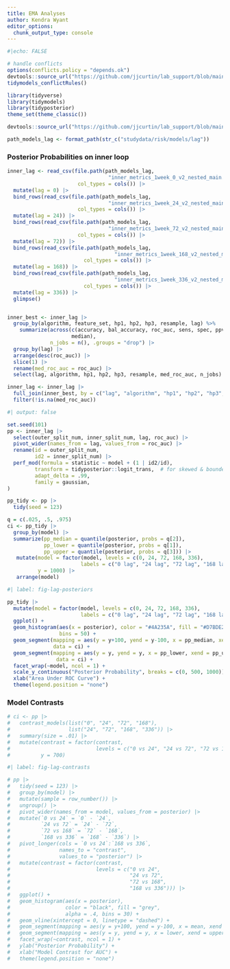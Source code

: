 ```yaml
---
title: EMA Analyses
author: Kendra Wyant
editor_options: 
  chunk_output_type: console
---
```


```r
#|echo: FALSE

# handle conflicts
options(conflicts.policy = "depends.ok")
devtools::source_url("https://github.com/jjcurtin/lab_support/blob/main/fun_ml.R?raw=true")
tidymodels_conflictRules()

library(tidyverse)
library(tidymodels)
library(tidyposterior)
theme_set(theme_classic())

devtools::source_url("https://github.com/jjcurtin/lab_support/blob/main/format_path.R?raw=true")

path_models_lag <- format_path(str_c("studydata/risk/models/lag"))
```

### Posterior Probabilities on inner loop
```r
inner_lag <- read_csv(file.path(path_models_lag, 
                                 "inner_metrics_1week_0_v2_nested_main.csv"),
                       col_types = cols()) |> 
  mutate(lag = 0) |> 
  bind_rows(read_csv(file.path(path_models_lag, 
                                 "inner_metrics_1week_24_v2_nested_main.csv"),
                       col_types = cols()) |> 
  mutate(lag = 24)) |> 
  bind_rows(read_csv(file.path(path_models_lag, 
                                 "inner_metrics_1week_72_v2_nested_main.csv"),
                       col_types = cols()) |> 
  mutate(lag = 72)) |> 
  bind_rows(read_csv(file.path(path_models_lag, 
                                   "inner_metrics_1week_168_v2_nested_main.csv"),
                         col_types = cols()) |> 
  mutate(lag = 168)) |> 
  bind_rows(read_csv(file.path(path_models_lag, 
                                   "inner_metrics_1week_336_v2_nested_main.csv"),
                         col_types = cols()) |> 
  mutate(lag = 336)) |> 
  glimpse()


inner_best <- inner_lag |> 
  group_by(algorithm, feature_set, hp1, hp2, hp3, resample, lag) %>% 
    summarize(across(c(accuracy, bal_accuracy, roc_auc, sens, spec, ppv, npv),
                     median),
              n_jobs = n(), .groups = "drop") |> 
  group_by(lag) |> 
  arrange(desc(roc_auc)) |> 
  slice(1) |> 
  rename(med_roc_auc = roc_auc) |> 
  select(lag, algorithm, hp1, hp2, hp3, resample, med_roc_auc, n_jobs)

inner_lag <- inner_lag |> 
  full_join(inner_best, by = c("lag", "algorithm", "hp1", "hp2", "hp3", "resample")) |> 
  filter(!is.na(med_roc_auc))
```

```r
#| output: false

set.seed(101)
pp <- inner_lag |> 
  select(outer_split_num, inner_split_num, lag, roc_auc) |> 
  pivot_wider(names_from = lag, values_from = roc_auc) |> 
  rename(id = outer_split_num,
         id2 = inner_split_num) |> 
  perf_mod(formula = statistic ~ model + (1 | id2/id),
         transform = tidyposterior::logit_trans,  # for skewed & bounded AUC
         adapt_delta = .99,
         family = gaussian, 
)  
```

```r
pp_tidy <- pp |> 
  tidy(seed = 123) 

q = c(.025, .5, .975)
ci <- pp_tidy |> 
  group_by(model) |> 
  summarize(pp_median = quantile(posterior, probs = q[2]),
            pp_lower = quantile(posterior, probs = q[1]), 
            pp_upper = quantile(posterior, probs = q[3])) |> 
   mutate(model = factor(model, levels = c(0, 24, 72, 168, 336),
                        labels = c("0 lag", "24 lag", "72 lag", "168 lag", "336 lag")),
          y = 1000) |> 
   arrange(model)
```

```r
#| label: fig-lag-posteriors

pp_tidy |> 
  mutate(model = factor(model, levels = c(0, 24, 72, 168, 336),
                        labels = c("0 lag", "24 lag", "72 lag", "168 lag", "336 lag"))) |>
  ggplot() + 
  geom_histogram(aes(x = posterior), color = "#4A235A", fill = "#D7BDE2",
                 bins = 50) +
  geom_segment(mapping = aes(y = y+100, yend = y-100, x = pp_median, xend = pp_median),
               data = ci) +
  geom_segment(mapping = aes(y = y, yend = y, x = pp_lower, xend = pp_upper),
                data = ci) +
  facet_wrap(~model, ncol = 1) +
  scale_y_continuous("Posterior Probability", breaks = c(0, 500, 1000)) +
  xlab("Area Under ROC Curve") +
  theme(legend.position = "none")
```


### Model Contrasts
```r
# ci <- pp |>
#   contrast_models(list("0", "24", "72", "168"), 
#                   list("24", "72", "168", "336")) |> 
#   summary(size = .01) |> 
#   mutate(contrast = factor(contrast, 
#                            levels = c("0 vs 24", "24 vs 72", "72 vs 168", "168 vs 336")),
#          y = 700)
```

```r
#| label: fig-lag-contrasts

# pp |> 
#   tidy(seed = 123) |>   
#   group_by(model) |> 
#   mutate(sample = row_number()) |> 
#   ungroup() |> 
#   pivot_wider(names_from = model, values_from = posterior) |> 
#   mutate(`0 vs 24` = `0` - `24`,
#          `24 vs 72` = `24` - `72`,
#          `72 vs 168` = `72` - `168`,
#          `168 vs 336` = `168` - `336`) |> 
#   pivot_longer(cols = `0 vs 24`:`168 vs 336`,
#                names_to = "contrast",
#                values_to = "posterior") |> 
#   mutate(contrast = factor(contrast, 
#                            levels = c("0 vs 24", 
#                                       "24 vs 72", 
#                                       "72 vs 168",
#                                       "168 vs 336"))) |> 
#   ggplot() +
#   geom_histogram(aes(x = posterior), 
#                  color = "black", fill = "grey", 
#                  alpha = .4, bins = 30) +
#   geom_vline(xintercept = 0, linetype = "dashed") +
#   geom_segment(mapping = aes(y = y+100, yend = y-100, x = mean, xend = mean), data = ci) +
#   geom_segment(mapping = aes(y = y, yend = y, x = lower, xend = upper), data = ci) +
#   facet_wrap(~contrast, ncol = 1) +
#   ylab("Posterior Probability") +
#   xlab("Model Contrast for AUC") +
#   theme(legend.position = "none")
```